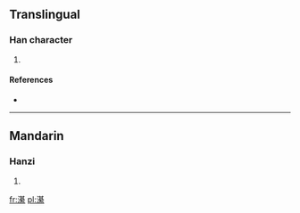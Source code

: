 ==Translingual==

===Han character===
{{Han char|rn=85|rad=水|as=14|sn=17|four=3419<sub>4</sub>|canj=水廿金火 (ETCF)}}

# {{defn|Han|sort=水14}}

====References====
* {{Han ref|kx=0655.330|dkj=18494|hdz=31766.010|uh=6FDD|ud=28637|bh=ED59|bd=60761}}

----

==Mandarin==

===Hanzi===
{{cmn-hanzi|pin=[[qí]] ([[qi2]])|wg=ch'i<sup>2</sup>}}

# {{defn|lang=cmn|sort=水14}}

[[fr:濝]]
[[pl:濝]]